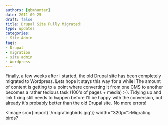 ```yaml
---
authors: [gbmhunter]
date: 2011-09-25
draft: false
title: Drupal Site Fully Migrated!
type: updates
categories:
- Site Admin
tags:
- Drupal
- migration
- site admin
- Wordpress
---
```



Finally, a few weeks after I started, the old Drupal site has been completely migrated to Wordpress. Lets hope it stays this way for a while! The amount of content is getting to a point where converting it from one CMS to another becomes a rather tedious task (100's of pages + media) :-). Tidying up and link fixing still needs to happen before I'll be happy with the conversion, but already it's probably better than the old Drupal site. No more errors!

<Image src={import('./migratingbirds.jpg')} width="320px">Migrating birds?</Image>
